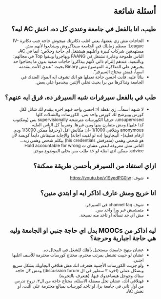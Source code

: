 
<div dir="rtl">

# أسئلة شائعة

## طيب، انا بالفعل في جامعة وعندي كل ده، اخش AC ليه؟

- الحاجات مش زي بعضها، يعني اغلب دكاترتك ميجوش حاجة جنب دكاترة IV-League؛ معظم زمايلك في الجامعة مبيذاكروش وبيتدلعوا لأنهم مش مستهدفين شركات كبيرة وأغلبهم هيشتغل اي حاجة وخلاص؛ انما في AC، الناس طموحة وعايزة تشتغل في FAANG ويهاجروا ويبقوا Top في مجالهم؛ وبالتبعية، عندهم إلتزام ذاتي لأنهم بيذاكروا حاجات صعبة بدون ما يحتاجوا حد يجبرهم علي المذاكرة. الموضوع مش Binary بحيث "عندي الأنت بتقدمه اسماً، فمش محتاج السيرفر".
- بنائاً عليه، فأنت احسن حاجة تعملها هو انك تشوف ايه المواد العندك في الجامعة وتذاكرها من برا بحيث تخلي الإثنين بيخدموا علي بعض.

## طب في بالفعل سيرفرات شبه السيرفر ده، فرق ايه عنهم؟

-  ﻻ شبهه اسماً... زي نقطة 4؛ احسن واحد فيهم اخره بيقدم لك شانل لكل كورس وبيرشح لك كورس واحد بس. الكورسات والشنلات كلها unsupervised، حرفياً الكورسات مترشحة supervisionally بس (ومكتوب كدا عليها) ومش متقارن بينها وبين غيرها. وتقريباً كل الناس العليه anonymous وبتلاقي 1/1000 -ان مكانش اقل (وحرفياً ممكن 1/3000 ودي ارقام فعلية)- البيجاوبوا (ده لو لقيت اجابة) والإجابة مبتبقاش دايماً كويسة لأن هو شخص وهمي (متعرفش his credentials) بيكلم شخص وهمي زيه... الناس مش معروفة لبعض عشان ت Hold accountable for wrong advice. ممكن ادي امثلة لو حد طلب بس بخلي الموضوع موجز.

## ازاي استفاد من السيرفر بأحسن طريقة ممكنة؟

- شوف: https://youtu.be/v1SyedPG0jw

## انا خريج ومش عارف اذاكر ايه او ابتدي منين؟

- شوف channel faq في السيرفر.
- متمشيش غير ورا واحد بس.
- مش اي حد تسأله او تاخد منه نصيحة.

## ليه اذاكر من MOOCs بدل اي حاجة جنبي او الجامعة وليه هي حاجة اجبارية وحرجة؟

- عشان منهج جامعتك مستحيل يأهلك للشغل في المجال ده.
- عشان لو حبيت تشتغل بمرتب محترم، محتاج كورسات محترمة للأسف اغلبها اجنبي.
- ولو جربت الكورسات الأجنبية هتعرف انك مش هتلاقي اليجاوبك بشكل سريع وبشكل عملي (اخره ٣ سطور في ال discussion forum) ومش كل حاجة ستاك وجوجل هيساعدوك فيها. (هتعرف بالتجربة)
- فهتلاقي انك، عشان تحل معضلة الاسئلة، محتاج حاجة من ال٣، تروح تدرس من اول تاني في جامعة برا، او تاخد كورسات بمبالغ محترمة علي النت، او تخش AC.

</div>
